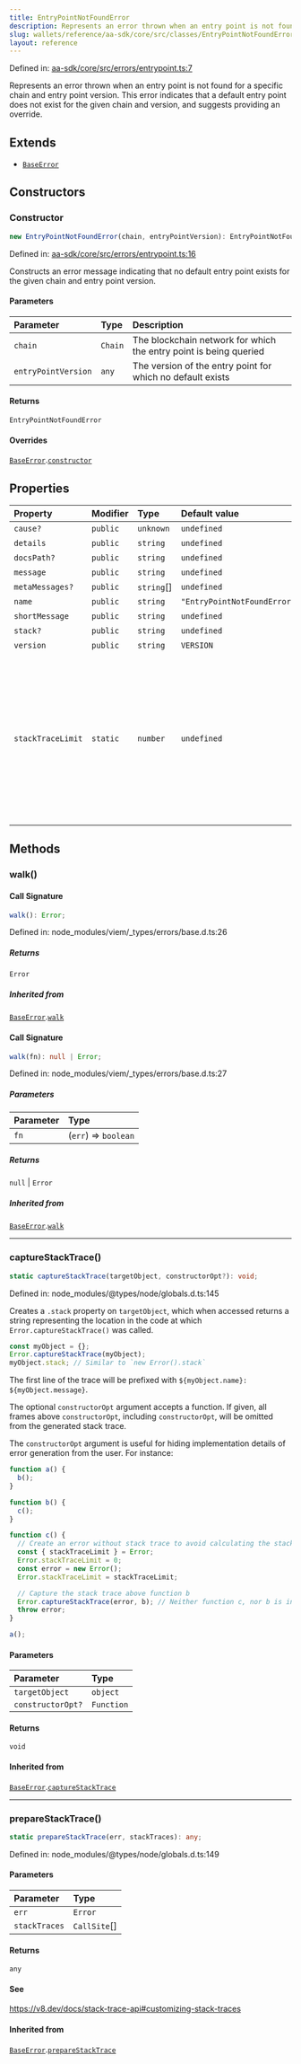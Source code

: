```yaml
---
title: EntryPointNotFoundError
description: Represents an error thrown when an entry point is not found for a specific chain and entry point version. This error indicates that a default entry point does not exist for the given chain and version, and suggests providing an override.
slug: wallets/reference/aa-sdk/core/src/classes/EntryPointNotFoundError
layout: reference
---
```


Defined in: [aa-sdk/core/src/errors/entrypoint.ts:7](https://github.com/alchemyplatform/aa-sdk/blob/49e74eee8606f480b200b4612d00d950da8a8742/aa-sdk/core/src/errors/entrypoint.ts#L7)

Represents an error thrown when an entry point is not found for a specific chain and entry point version. This error indicates that a default entry point does not exist for the given chain and version, and suggests providing an override.

## Extends

- [`BaseError`](BaseError.mdx)

## Constructors

### Constructor

```ts
new EntryPointNotFoundError(chain, entryPointVersion): EntryPointNotFoundError;
```

Defined in: [aa-sdk/core/src/errors/entrypoint.ts:16](https://github.com/alchemyplatform/aa-sdk/blob/49e74eee8606f480b200b4612d00d950da8a8742/aa-sdk/core/src/errors/entrypoint.ts#L16)

Constructs an error message indicating that no default entry point exists for the given chain and entry point version.

#### Parameters

| Parameter           | Type    | Description                                                       |
| :------------------ | :------ | :---------------------------------------------------------------- |
| `chain`             | `Chain` | The blockchain network for which the entry point is being queried |
| `entryPointVersion` | `any`   | The version of the entry point for which no default exists        |

#### Returns

`EntryPointNotFoundError`

#### Overrides

[`BaseError`](BaseError.mdx).[`constructor`](BaseError.mdx#constructor)

## Properties

| Property                                     | Modifier | Type        | Default value               | Description                                                                                                                                                                                                                                                                                                                                                                                                                                       | Overrides                                                 | Inherited from                                                                  | Defined in                                                                                                                                                                |
| :------------------------------------------- | :------- | :---------- | :-------------------------- | :------------------------------------------------------------------------------------------------------------------------------------------------------------------------------------------------------------------------------------------------------------------------------------------------------------------------------------------------------------------------------------------------------------------------------------------------ | :-------------------------------------------------------- | :------------------------------------------------------------------------------ | :------------------------------------------------------------------------------------------------------------------------------------------------------------------------ |
| <a id="cause" /> `cause?`                    | `public` | `unknown`   | `undefined`                 | -                                                                                                                                                                                                                                                                                                                                                                                                                                                 | -                                                         | [`BaseError`](BaseError.mdx).[`cause`](BaseError.mdx#cause)                     | node_modules/typescript/lib/lib.es2022.error.d.ts:26                                                                                                                      |
| <a id="details" /> `details`                 | `public` | `string`    | `undefined`                 | -                                                                                                                                                                                                                                                                                                                                                                                                                                                 | -                                                         | [`BaseError`](BaseError.mdx).[`details`](BaseError.mdx#details)                 | node_modules/viem/\_types/errors/base.d.ts:19                                                                                                                             |
| <a id="docspath" /> `docsPath?`              | `public` | `string`    | `undefined`                 | -                                                                                                                                                                                                                                                                                                                                                                                                                                                 | -                                                         | [`BaseError`](BaseError.mdx).[`docsPath`](BaseError.mdx#docspath)               | node_modules/viem/\_types/errors/base.d.ts:20                                                                                                                             |
| <a id="message" /> `message`                 | `public` | `string`    | `undefined`                 | -                                                                                                                                                                                                                                                                                                                                                                                                                                                 | -                                                         | [`BaseError`](BaseError.mdx).[`message`](BaseError.mdx#message)                 | node_modules/typescript/lib/lib.es5.d.ts:1077                                                                                                                             |
| <a id="metamessages" /> `metaMessages?`      | `public` | `string`\[] | `undefined`                 | -                                                                                                                                                                                                                                                                                                                                                                                                                                                 | -                                                         | [`BaseError`](BaseError.mdx).[`metaMessages`](BaseError.mdx#metamessages)       | node_modules/viem/\_types/errors/base.d.ts:21                                                                                                                             |
| <a id="name" /> `name`                       | `public` | `string`    | `"EntryPointNotFoundError"` | -                                                                                                                                                                                                                                                                                                                                                                                                                                                 | [`BaseError`](BaseError.mdx).[`name`](BaseError.mdx#name) | -                                                                               | [aa-sdk/core/src/errors/entrypoint.ts:8](https://github.com/alchemyplatform/aa-sdk/blob/49e74eee8606f480b200b4612d00d950da8a8742/aa-sdk/core/src/errors/entrypoint.ts#L8) |
| <a id="shortmessage" /> `shortMessage`       | `public` | `string`    | `undefined`                 | -                                                                                                                                                                                                                                                                                                                                                                                                                                                 | -                                                         | [`BaseError`](BaseError.mdx).[`shortMessage`](BaseError.mdx#shortmessage)       | node_modules/viem/\_types/errors/base.d.ts:22                                                                                                                             |
| <a id="stack" /> `stack?`                    | `public` | `string`    | `undefined`                 | -                                                                                                                                                                                                                                                                                                                                                                                                                                                 | -                                                         | [`BaseError`](BaseError.mdx).[`stack`](BaseError.mdx#stack)                     | node_modules/typescript/lib/lib.es5.d.ts:1078                                                                                                                             |
| <a id="version" /> `version`                 | `public` | `string`    | `VERSION`                   | -                                                                                                                                                                                                                                                                                                                                                                                                                                                 | -                                                         | [`BaseError`](BaseError.mdx).[`version`](BaseError.mdx#version)                 | [aa-sdk/core/src/errors/base.ts:26](https://github.com/alchemyplatform/aa-sdk/blob/49e74eee8606f480b200b4612d00d950da8a8742/aa-sdk/core/src/errors/base.ts#L26)           |
| <a id="stacktracelimit" /> `stackTraceLimit` | `static` | `number`    | `undefined`                 | The `Error.stackTraceLimit` property specifies the number of stack frames collected by a stack trace (whether generated by `new Error().stack` or `Error.captureStackTrace(obj)`). The default value is `10` but may be set to any valid JavaScript number. Changes will affect any stack trace captured _after_ the value has been changed. If set to a non-number value, or set to a negative number, stack traces will not capture any frames. | -                                                         | [`BaseError`](BaseError.mdx).[`stackTraceLimit`](BaseError.mdx#stacktracelimit) | node_modules/@types/node/globals.d.ts:161                                                                                                                                 |

## Methods

### walk()

#### Call Signature

```ts
walk(): Error;
```

Defined in: node_modules/viem/\_types/errors/base.d.ts:26

##### Returns

`Error`

##### Inherited from

[`BaseError`](BaseError.mdx).[`walk`](BaseError.mdx#walk)

#### Call Signature

```ts
walk(fn): null | Error;
```

Defined in: node_modules/viem/\_types/errors/base.d.ts:27

##### Parameters

| Parameter | Type                 |
| :-------- | :------------------- |
| `fn`      | (`err`) => `boolean` |

##### Returns

`null` | `Error`

##### Inherited from

[`BaseError`](BaseError.mdx).[`walk`](BaseError.mdx#walk)

---

### captureStackTrace()

```ts
static captureStackTrace(targetObject, constructorOpt?): void;
```

Defined in: node_modules/@types/node/globals.d.ts:145

Creates a `.stack` property on `targetObject`, which when accessed returns
a string representing the location in the code at which
`Error.captureStackTrace()` was called.

```js
const myObject = {};
Error.captureStackTrace(myObject);
myObject.stack; // Similar to `new Error().stack`
```

The first line of the trace will be prefixed with
`${myObject.name}: ${myObject.message}`.

The optional `constructorOpt` argument accepts a function. If given, all frames
above `constructorOpt`, including `constructorOpt`, will be omitted from the
generated stack trace.

The `constructorOpt` argument is useful for hiding implementation
details of error generation from the user. For instance:

```js
function a() {
  b();
}

function b() {
  c();
}

function c() {
  // Create an error without stack trace to avoid calculating the stack trace twice.
  const { stackTraceLimit } = Error;
  Error.stackTraceLimit = 0;
  const error = new Error();
  Error.stackTraceLimit = stackTraceLimit;

  // Capture the stack trace above function b
  Error.captureStackTrace(error, b); // Neither function c, nor b is included in the stack trace
  throw error;
}

a();
```

#### Parameters

| Parameter         | Type       |
| :---------------- | :--------- |
| `targetObject`    | `object`   |
| `constructorOpt?` | `Function` |

#### Returns

`void`

#### Inherited from

[`BaseError`](BaseError.mdx).[`captureStackTrace`](BaseError.mdx#capturestacktrace)

---

### prepareStackTrace()

```ts
static prepareStackTrace(err, stackTraces): any;
```

Defined in: node_modules/@types/node/globals.d.ts:149

#### Parameters

| Parameter     | Type          |
| :------------ | :------------ |
| `err`         | `Error`       |
| `stackTraces` | `CallSite`\[] |

#### Returns

`any`

#### See

https://v8.dev/docs/stack-trace-api#customizing-stack-traces

#### Inherited from

[`BaseError`](BaseError.mdx).[`prepareStackTrace`](BaseError.mdx#preparestacktrace)
